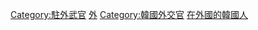 {{Commonscat|Military attachés from South Korea}}
[[Category:駐外武官|Category:駐外武官]]
[[Category:韓國軍官|外]]
[[Category:韓國外交官|Category:韓國外交官]]
[[Category:在外國的韓國人|]]